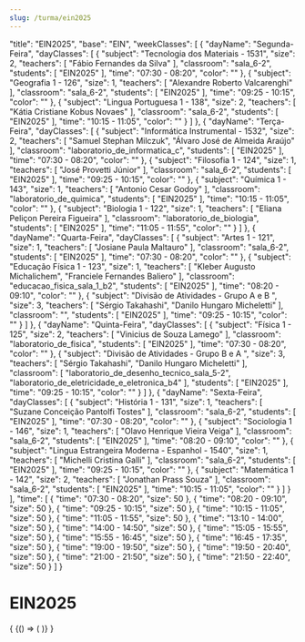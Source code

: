 ```yaml
---
slug: /turma/ein2025
---
```


  "title": "EIN2025",
  "base": "EIN",
  "weekClasses": [
    {
      "dayName": "Segunda-Feira",
      "dayClasses": [
        {
          "subject": "Tecnologia dos Materiais - 1531",
          "size": 2,
          "teachers": [
            "Fábio Fernandes da Silva"
          ],
          "classroom": "sala_6-2",
          "students": [
            "EIN2025"
          ],
          "time": "07:30 - 08:20",
          "color": ""
        },
        {
          "subject": "Geografia 1 - 126",
          "size": 1,
          "teachers": [
            "Alexandre Roberto Valcarenghi"
          ],
          "classroom": "sala_6-2",
          "students": [
            "EIN2025"
          ],
          "time": "09:25 - 10:15",
          "color": ""
        },
        {
          "subject": "Lingua Portuguesa 1 - 138",
          "size": 2,
          "teachers": [
            "Kátia Cristiane Kobus Novaes"
          ],
          "classroom": "sala_6-2",
          "students": [
            "EIN2025"
          ],
          "time": "10:15 - 11:05",
          "color": ""
        }
      ]
    },
    {
      "dayName": "Terça-Feira",
      "dayClasses": [
        {
          "subject": "Informática Instrumental - 1532",
          "size": 2,
          "teachers": [
            "Samuel Stephan Milczuk",
            "Álvaro José de Almeida Araújo"
          ],
          "classroom": "laboratorio_de_informatica_c",
          "students": [
            "EIN2025"
          ],
          "time": "07:30 - 08:20",
          "color": ""
        },
        {
          "subject": "Filosofia 1 - 124",
          "size": 1,
          "teachers": [
            "José Provetti Júnior"
          ],
          "classroom": "sala_6-2",
          "students": [
            "EIN2025"
          ],
          "time": "09:25 - 10:15",
          "color": ""
        },
        {
          "subject": "Química 1 - 143",
          "size": 1,
          "teachers": [
            "Antonio Cesar Godoy"
          ],
          "classroom": "laboratorio_de_quimica",
          "students": [
            "EIN2025"
          ],
          "time": "10:15 - 11:05",
          "color": ""
        },
        {
          "subject": "Biologia 1 - 122",
          "size": 1,
          "teachers": [
            "Eliana Peliçon Pereira Figueira"
          ],
          "classroom": "laboratorio_de_biologia",
          "students": [
            "EIN2025"
          ],
          "time": "11:05 - 11:55",
          "color": ""
        }
      ]
    },
    {
      "dayName": "Quarta-Feira",
      "dayClasses": [
        {
          "subject": "Artes 1 - 121",
          "size": 1,
          "teachers": [
            "Josiane Paula Maltauro"
          ],
          "classroom": "sala_6-2",
          "students": [
            "EIN2025"
          ],
          "time": "07:30 - 08:20",
          "color": ""
        },
        {
          "subject": "Educação Física 1 - 123",
          "size": 1,
          "teachers": [
            "Kleber Augusto Michalichem",
            "Franciele Fernandes Baliero"
          ],
          "classroom": "educacao_fisica_sala_1_b2",
          "students": [
            "EIN2025"
          ],
          "time": "08:20 - 09:10",
          "color": ""
        },
        {
          "subject": "Divisão de Atividades - Grupo A e B ",
          "size": 3,
          "teachers": [
            "Sérgio Takahashi",
            "Danilo Hungaro Micheletti"
          ],
          "classroom": "",
          "students": [
            "EIN2025"
          ],
          "time": "09:25 - 10:15",
          "color": ""
        }
      ]
    },
    {
      "dayName": "Quinta-Feira",
      "dayClasses": [
        {
          "subject": "Física 1 - 125",
          "size": 2,
          "teachers": [
            "Vinicius de Souza Lamego"
          ],
          "classroom": "laboratorio_de_fisica",
          "students": [
            "EIN2025"
          ],
          "time": "07:30 - 08:20",
          "color": ""
        },
        {
          "subject": "Divisão de Atividades - Grupo B e A ",
          "size": 3,
          "teachers": [
            "Sérgio Takahashi",
            "Danilo Hungaro Micheletti"
          ],
          "classroom": [
            "laboratorio_de_desenho_tecnico_sala_5-2",
            "laboratorio_de_eletricidade_e_eletronica_b4"
            ],
          "students": [
            "EIN2025"
          ],
          "time": "09:25 - 10:15",
          "color": ""
        }
      ]
    },
    {
      "dayName": "Sexta-Feira",
      "dayClasses": [
        {
          "subject": "História 1 - 131",
          "size": 1,
          "teachers": [
            "Suzane Conceição Pantolfi Tostes"
          ],
          "classroom": "sala_6-2",
          "students": [
            "EIN2025"
          ],
          "time": "07:30 - 08:20",
          "color": ""
        },
        {
          "subject": "Sociologia 1 - 146",
          "size": 1,
          "teachers": [
            "Olavo Henrique Vieira Veiga"
          ],
          "classroom": "sala_6-2",
          "students": [
            "EIN2025"
          ],
          "time": "08:20 - 09:10",
          "color": ""
        },
        {
          "subject": "Lingua Estrangeira Moderna - Espanhol - 1540",
          "size": 1,
          "teachers": [
            "Michelli Cristina Galli"
          ],
          "classroom": "sala_6-2",
          "students": [
            "EIN2025"
          ],
          "time": "09:25 - 10:15",
          "color": ""
        },
        {
          "subject": "Matemática 1 - 142",
          "size": 2,
          "teachers": [
            "Jonathan Prass Souza"
          ],
          "classroom": "sala_6-2",
          "students": [
            "EIN2025"
          ],
          "time": "10:15 - 11:05",
          "color": ""
        }
      ]
    }
  ],
  "time": [
    {
      "time": "07:30 - 08:20",
      "size": 50
    },
    {
      "time": "08:20 - 09:10",
      "size": 50
    },
    {
      "time": "09:25 - 10:15",
      "size": 50
    },
    {
      "time": "10:15 - 11:05",
      "size": 50
    },
    {
      "time": "11:05 - 11:55",
      "size": 50
    },
    {
      "time": "13:10 - 14:00",
      "size": 50
    },
    {
      "time": "14:00 - 14:50",
      "size": 50
    },
    {
      "time": "15:05 - 15:55",
      "size": 50
    },
    {
      "time": "15:55 - 16:45",
      "size": 50
    },
    {
      "time": "16:45 - 17:35",
      "size": 50
    },
    {
      "time": "19:00 - 19:50",
      "size": 50
    },
    {
      "time": "19:50 - 20:40",
      "size": 50
    },
    {
      "time": "21:00 - 21:50",
      "size": 50
    },
    {
      "time": "21:50 - 22:40",
      "size": 50
    }
  ]
}

# EIN2025

<div>
  {
    <BrowserOnly>
      {() => (
        <Grid
          title={data.title}
          weekClasses={data.weekClasses}
          time={data.time}
        />
      )}
    </BrowserOnly>
  }
</div>

